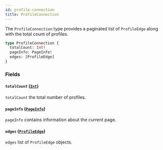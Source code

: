 ```yaml
---
id: profile-connection
title: ProfileConnection
---
```



The `ProfileConnection` type provides a paginated list of `ProfileEdge` along with the total count of profiles.

```graphql
type ProfileConnection {
  totalCount: Int!
  pageInfo: PageInfo!
  edges: [ProfileEdge]
}
```


### Fields

#### `totalCount` ([`Int`](/reference/scalars/int))

`totalCount` the total number of profiles.


#### `pageInfo` ([`PageInfo`](/reference/objects/page-info))

`pageInfo` contains information about the current page.


#### `edges` ([`ProfileEdge`](/reference/objects/profile-edge))

`edges` list of `ProfileEdge` objects.




